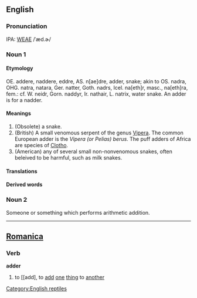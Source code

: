 ==English==

===Pronunciation===
IPA: [[WEAE]] /ˈæd.ɚ/

===Noun 1===
====Etymology====
OE. addere, naddere, eddre, AS. n[ae]dre, adder, snake; akin to OS. nadra, OHG. natra, natara, Ger. natter, Goth. nadrs, Icel. na[eth]r, masc., na[eth]ra, fem.: cf. W. neidr, Gorn. naddyr, Ir. nathair, L. natrix, water  snake. An adder is for a nadder.

====Meanings====
# (Obsolete) a snake.
# (British) A small venomous serpent of the genus [[Vipera]]. The  common European adder is the ''Vipera (or Pelias) berus''. The puff adders of Africa are species of [[Clotho]].
# (American) any of several small non-nonvenomous snakes, often beleived to be harmful, such as milk snakes.

====Translations====
====Derived words====

===Noun 2===
Someone or something which performs arithmetic addition.
----

==[[Romanica]]==
===Verb===
<b>adder</b>
#to [[add], to [[add]] [[one]] [[thing]] to [[another]]

[[Category:English reptiles]]
